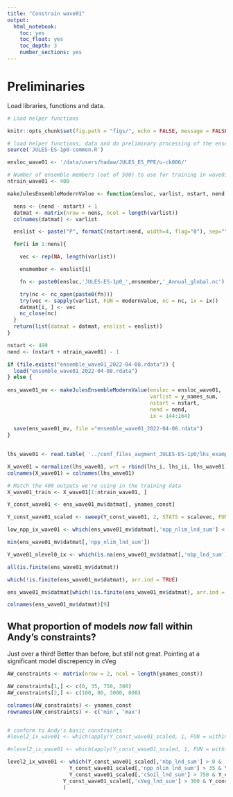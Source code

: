 ```yaml
---
title: "Constrain wave01"
output: 
  html_notebook:
    toc: yes
    toc_float: yes
    toc_depth: 3
    number_sections: yes
---
```


# Preliminaries
Load libraries, functions and data.

```r
# Load helper functions

knitr::opts_chunk$set(fig.path = "figs/", echo = FALSE, message = FALSE, warnings = FALSE)

# load helper functions, data and do preliminary processing of the ensemble.
source('JULES-ES-1p0-common.R')

```


```r

ensloc_wave01 <- '/data/users/hadaw/JULES_ES_PPE/u-ck006/'

# Number of ensemble members (out of 500) to use for training in wave01
ntrain_wave01 <- 400

```


```r

makeJulesEnsembleModernValue <- function(ensloc, varlist, nstart, nend, ix = 144:164){

  nens <- (nend - nstart) + 1
  datmat <- matrix(nrow = nens, ncol = length(varlist))
  colnames(datmat) <- varlist

  enslist <- paste("P", formatC(nstart:nend, width=4, flag="0"), sep="")

  for(i in 1:nens){

    vec <- rep(NA, length(varlist))

    ensmember <- enslist[i]

    fn <- paste0(ensloc,'JULES-ES-1p0_',ensmember,'_Annual_global.nc')

    try(nc <- nc_open(paste0(fn)))
    try(vec <- sapply(varlist, FUN = modernValue, nc = nc, ix = ix))
    datmat[i, ] <- vec
    nc_close(nc)
  }
  return(list(datmat = datmat, enslist = enslist))
}


```

```r
nstart <- 499
nend <- (nstart + ntrain_wave01) - 1

if (file.exists("ensemble_wave01_2022-04-08.rdata")) {
  load("ensemble_wave01_2022-04-08.rdata")
} else {
  
ens_wave01_mv <- makeJulesEnsembleModernValue(ensloc = ensloc_wave01, 
                                              varlist = y_names_sum,
                                              nstart = nstart,
                                              nend = nend, 
                                              ix = 144:164) 
  
  save(ens_wave01_mv, file ="ensemble_wave01_2022-04-08.rdata")
}
  
```


```r

lhs_wave01 <- read.table( '../conf_files_augment_JULES-ES-1p0/lhs_example.txt', header = TRUE)

X_wave01 = normalize(lhs_wave01, wrt = rbind(lhs_i, lhs_ii, lhs_wave01))
colnames(X_wave01) = colnames(lhs_wave01)

# Match the 400 outputs we're using in the training data
X_wave01_train <- X_wave01[1:ntrain_wave01, ]

```

```r
Y_const_wave01 <- ens_wave01_mv$datmat[, ynames_const]

Y_const_wave01_scaled <- sweep(Y_const_wave01, 2, STATS = scalevec, FUN = '/' )


```


```r

low_npp_ix_wave01 <- which(ens_wave01_mv$datmat[,'npp_nlim_lnd_sum'] < 1e5)

min(ens_wave01_mv$datmat[,'npp_nlim_lnd_sum'])

Y_wave01_nlevel0_ix <- which(is.na(ens_wave01_mv$datmat[,'nbp_lnd_sum']))

all(is.finite(ens_wave01_mv$datmat))

which(!is.finite(ens_wave01_mv$datmat), arr.ind = TRUE)

ens_wave01_mv$datmat[which(!is.finite(ens_wave01_mv$datmat), arr.ind = TRUE)]

colnames(ens_wave01_mv$datmat)[9]


```

## What proportion of models *now* fall within Andy's constraints?

Just over a third! Better than before, but still not great. Pointing at a significant model discrepency in cVeg

```r
AW_constraints <- matrix(nrow = 2, ncol = length(ynames_const))

AW_constraints[1,] <- c(0, 35, 750, 300)
AW_constraints[2,] <- c(100, 80, 3000, 800)

colnames(AW_constraints) <- ynames_const
rownames(AW_constraints) <- c('min', 'max')


# conform to Andy's basic constraints
#level2_ix_wave01 <- which(apply(Y_const_wave01_scaled, 1, FUN = withinRange, maxes  = AW_constraints[2,], mins = AW_constraints[1,] ))

#nlevel2_ix_wave01 <- which(apply(Y_const_wave01_scaled, 1, FUN = withinRange, maxes  = AW_constraints[2,], mins = AW_constraints[1,] ) == FALSE)

level2_ix_wave01 <- which(Y_const_wave01_scaled[,'nbp_lnd_sum'] > 0 &
                    Y_const_wave01_scaled[,'npp_nlim_lnd_sum'] > 35 & Y_const_wave01_scaled[,'npp_nlim_lnd_sum'] < 80 &
                    Y_const_wave01_scaled[,'cSoil_lnd_sum'] > 750 & Y_const_wave01_scaled[,'cSoil_lnd_sum'] < 3000 &
                  Y_const_wave01_scaled[,'cVeg_lnd_sum'] > 300 & Y_const_wave01_scaled[,'cVeg_lnd_sum'] < 800
                  )


```

